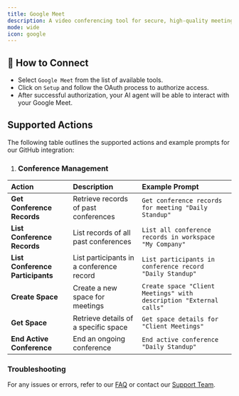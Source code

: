 ```yaml
---
title: Google Meet
description: A video conferencing tool for secure, high-quality meetings and team collaboration. 
mode: wide
icon: google
--- 
```


## 🔗 How to Connect
 
- Select `Google Meet` from the list of available tools.
- Click on `Setup` and follow the OAuth process to authorize access.
- After successful authorization, your AI agent will be able to interact with your Google Meet.
 
## Supported Actions
The following table outlines the supported actions and example prompts for our GitHub integration:

1. ### Conference Management

| Action          | Description                                         | Example Prompt                                                 |
| :-------------- | :--------------------------------------------------- | :---------------------------------------------------------------- |
|  **Get Conference Records**  | Retrieve records of past conferences       | `Get conference records for meeting "Daily Standup"` |
|  **List Conference Records**  | List records of all past conferences        | `List all conference records in workspace "My Company"` |
|  **List Conference Participants**  | List participants in a conference record        | `List participants in conference record "Daily Standup"` |
|  **Create Space**  | Create a new space for meetings        | `Create space "Client Meetings" with description "External calls"` |
|  **Get Space**  | Retrieve details of a specific space        | `Get space details for "Client Meetings"` |
|  **End Active Conference**  | End an ongoing conference        | `End active conference "Daily Standup"` |


### Troubleshooting

For any issues or errors, refer to our [FAQ](/faq)  or contact our [Support Team](mailto:zeromagic.cloud@gmail.com?subject=Feedback).


